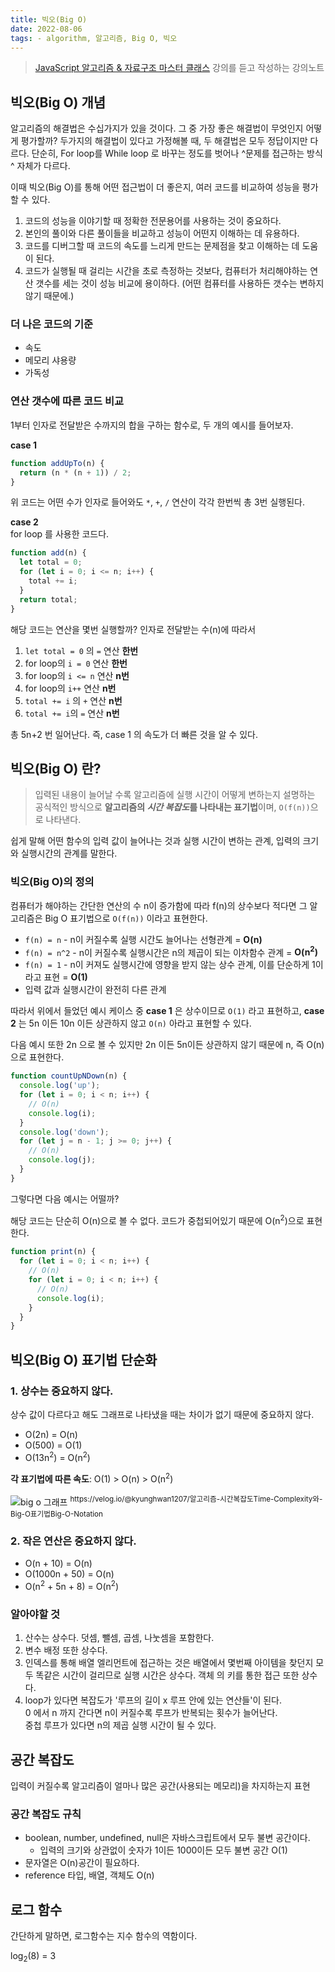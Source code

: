 ```yaml
---
title: 빅오(Big O)
date: 2022-08-06
tags: - algorithm, 알고리즘, Big O, 빅오
---
```


> [JavaScript 알고리즘 & 자료구조 마스터 클래스](https://www.udemy.com/course/best-javascript-data-structures/) 강의를 듣고 작성하는 강의노트

## 빅오(Big O) 개념

알고리즘의 해결법은 수십가지가 있을 것이다. 그 중 가장 좋은 해결법이 무엇인지 어떻게 평가할까? 두가지의 해결법이 있다고 가정해볼 때, 두 해결법은 모두 정답이지만 다르다. 단순히, For loop를 While loop 로 바꾸는 정도를 벗어나 ^문제를 접근하는 방식^ 자체가 다르다.

이때 빅오(Big O)를 통해 어떤 접근법이 더 좋은지, 여러 코드를 비교하여 성능을 평가할 수 있다.

1. 코드의 성능을 이야기할 때 정확한 전문용어를 사용하는 것이 중요하다.
2. 본인의 풀이와 다른 풀이들을 비교하고 성능이 어떤지 이해하는 데 유용하다.
3. 코드를 디버그할 때 코드의 속도를 느리게 만드는 문제점을 찾고 이해하는 데 도움이 된다.
4. 코드가 실행될 때 걸리는 시간을 초로 측정하는 것보다, 컴퓨터가 처리해야하는 연산 갯수를 세는 것이 성능 비교에 용이하다.
   (어떤 컴퓨터를 사용하든 갯수는 변하지 않기 때문에.)

### 더 나은 코드의 기준

- 속도
- 메모리 샤용량
- 가독성

### 연산 갯수에 따른 코드 비교

1부터 인자로 전달받은 수까지의 합을 구하는 함수로, 두 개의 예시를 들어보자.

**case 1**

```js
function addUpTo(n) {
  return (n * (n + 1)) / 2;
}
```

위 코드는 어떤 수가 인자로 들어와도 `*`, `+`, `/` 연산이 각각 한번씩 총 3번 실행된다.

**case 2**  
for loop 를 사용한 코드다.

```js
function add(n) {
  let total = 0;
  for (let i = 0; i <= n; i++) {
    total += i;
  }
  return total;
}
```

해당 코드는 연산을 몇번 실행할까? 인자로 전달받는 수(n)에 따라서

1. `let total = 0` 의 `=` 연산 **한번**
2. for loop의 `i = 0` 연산 **한번**
3. for loop의 `i <= n` 연산 **n번**
4. for loop의 `i++` 연산 **n번**
5. `total += i` 의 `+` 연산 **n번**
6. `total += i`의 `=` 연산 **n번**

총 5n+2 번 일어난다. 즉, case 1 의 속도가 더 빠른 것을 알 수 있다.

## 빅오(Big O) 란?

> 입력된 내용이 늘어날 수록 알고리즘에 실행 시간이 어떻게 변하는지 설명하는 공식적인 방식으로 **알고리즘의 *시간 복잡도*를 나타내는 표기법**이며, `O(f(n))`으로 나타낸다.

쉽게 말해 어떤 함수의 입력 값이 늘어나는 것과 실행 시간이 변하는 관계, 입력의 크기와 실행시간의 관계를 말한다.

### 빅오(Big O)의 정의

컴퓨터가 해야하는 간단한 연산의 수 n이 증가함에 따라 f(n)의 상수보다 적다면 그 알고리즘은 Big O 표기법으로 `O(f(n))` 이라고 표현한다.

- `f(n) = n` - n이 커질수록 실행 시간도 늘어나는 선형관계 = **O(n)**
- `f(n) = n^2` - n이 커질수록 실행시간은 n의 제곱이 되는 이차함수 관계 = **O(n<sup>2</sup>)**
- `f(n) = 1` - n이 커져도 실행시간에 영향을 받지 않는 상수 관계, 이를 단순하게 1이라고 표현 = **O(1)**
- 입력 값과 실행시간이 완전히 다른 관계

따라서 위에서 들었던 예시 케이스 중 **case 1** 은 상수이므로 `O(1)` 라고 표현하고, **case 2** 는 5n 이든 10n 이든 상관하지 않고 `O(n)` 아라고 표현할 수 있다.

다음 예시 또한 2n 으로 볼 수 있지만 2n 이든 5n이든 상관하지 않기 때문에 n, 즉 O(n)으로 표현한다.

```js
function countUpNDown(n) {
  console.log('up');
  for (let i = 0; i < n; i++) {
    // O(n)
    console.log(i);
  }
  console.log('down');
  for (let j = n - 1; j >= 0; j++) {
    // O(n)
    console.log(j);
  }
}
```

그렇다면 다음 예시는 어떨까?

해당 코드는 단순히 O(n)으로 볼 수 없다. 코드가 중첩되어있기 때문에 O(n<sup>2</sup>)으로 표현한다.

```js
function print(n) {
  for (let i = 0; i < n; i++) {
    // O(n)
    for (let i = 0; i < n; i++) {
      // O(n)
      console.log(i);
    }
  }
}
```

## 빅오(Big O) 표기법 단순화

### 1. 상수는 중요하지 않다.

상수 값이 다르다고 해도 그래프로 나타냈을 때는 차이가 없기 때문에 중요하지 않다.

- O(2n) = O(n)
- O(500) = O(1)
- O(13n<sup>2</sup>) = O(n<sup>2</sup>)

**각 표기법에 따른 속도**: O(1) > O(n) > O(n<sup>2</sup>)

<img src="/notes/algorithm/big-o.jpg" alt="big o 그래프" />
<sup>
  https://velog.io/@kyunghwan1207/알고리즘-시간복잡도Time-Complexity와-Big-O표기법Big-O-Notation
</sup>

### 2. 작은 연산은 중요하지 않다.

- O(n + 10) = O(n)
- O(1000n + 50) = O(n)
- O(n<sup>2</sup> + 5n + 8) = O(n<sup>2</sup>)

### 알아야할 것

1. 산수는 상수다. 덧셈, 뺄셈, 곱셈, 나눗셈을 포함한다.
2. 변수 배정 또한 상수다.
3. 인덱스를 통해 배열 엘리먼트에 접근하는 것은 배열에서 몇번째 아이템을 찾던지 모두 똑같은 시간이 걸리므로 실행 시간은 상수다. 객체 의 키를 통한 접근 또한 상수다.
4. loop가 있다면 복잡도가 '루프의 길이 x 루프 안에 있는 연산들'이 된다.  
   0 에서 n 까지 간다면 n이 커질수록 루프가 반복되는 횟수가 늘어난다.  
   중첩 루프가 있다면 n의 제곱 실행 시간이 될 수 있다.

## 공간 복잡도

입력이 커질수록 알고리즘이 얼마나 많은 공간(사용되는 메모리)을 차지하는지 표현

### 공간 복잡도 규칙

- boolean, number, undefined, null은 자바스크립트에서 모두 불변 공간이다.
  - 입력의 크기와 상관없이 숫자가 1이든 1000이든 모두 불변 공간 O(1)
- 문자열은 O(n)공간이 필요하다.
- reference 타입, 배열, 객체도 O(n)

## 로그 함수

간단하게 말하면, 로그함수는 지수 함수의 역함이다.

log<sub>2</sub>(8) = 3
